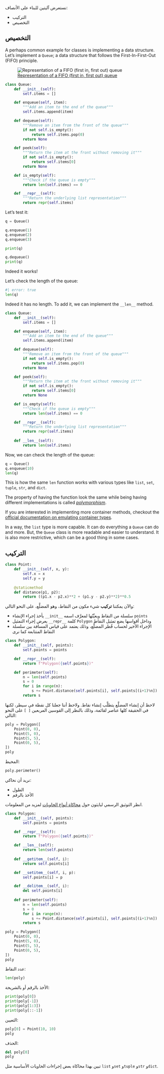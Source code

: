 
نستعرض آليتين للبناء على الأنصاف:

- التركيب
- التخصيص

## التخصيص

A perhaps common example for classes is implementing a data structure. Let's implement a `Queue`; a data structure that follows the First-In-First-Out (FIFO) principle.

![[Representation of a FIFO (first in, first out) queue](https://en.wikipedia.org/wiki/Queue_(abstract_data_type))
](https://upload.wikimedia.org/wikipedia/commons/thumb/5/52/Data_Queue.svg/330px-Data_Queue.svg.png)

```python
class Queue:
    def __init__(self):
        self.items = []

    def enqueue(self, item):
        """Add an item to the end of the queue"""
        self.items.append(item)

    def dequeue(self):
        """Remove an item from the front of the queue"""
        if not self.is_empty():
            return self.items.pop(0)
        return None

    def peek(self):
        """Return the item at the front without removing it"""
        if not self.is_empty():
            return self.items[0]
        return None

    def is_empty(self):
        """Check if the queue is empty"""
        return len(self.items) == 0

    def __repr__(self):
        """Return the underlying list representation"""
        return repr(self.items)
```

Let's test it:

```python

q = Queue()

q.enqueue(1)
q.enqueue(2)
q.enqueue(3)

print(q)
```

```python

q.dequeue()
print(q)
```

Indeed it works!

Let's check the length of the queue:

```python
#| error: true
len(q)
```

Indeed it has no length. To add it, we can implement the `__len__` method.

```python
class Queue:
    def __init__(self):
        self.items = []

    def enqueue(self, item):
        """Add an item to the end of the queue"""
        self.items.append(item)

    def dequeue(self):
        """Remove an item from the front of the queue"""
        if not self.is_empty():
            return self.items.pop(0)
        return None

    def peek(self):
        """Return the item at the front without removing it"""
        if not self.is_empty():
            return self.items[0]
        return None

    def is_empty(self):
        """Check if the queue is empty"""
        return len(self.items) == 0

    def __repr__(self):
        """Return the underlying list representation"""
        return repr(self.items)
    
    def __len__(self):
        return len(self.items)
```

Now, we can check the length of the queue:

```python
q = Queue()
q.enqueue(10)
len(q)
```

This is how the same `len` function works with various types like `list`, `set`, `tuple`, `str`, and `dict`. 

The property of having the function look the same while being having different implementations is called [*polymorphism*](https://en.wikipedia.org/wiki/Polymorphism_(computer_science)).

If you are interested in implementing more container methods, checkout the [official documentation on emulating container types](https://docs.python.org/3/reference/datamodel.html#emulating-container-types).

In a way, the `list` type is more capable. It can do everything a `Queue` can do and more. But, the `Queue` class is more readable and easier to understand. It is also more restrictive, which can be a good thing in some cases.

## التركيب

```python
class Point:
    def __init__(self, x, y):
        self.x = x
        self.y = y
    
    @staticmethod
    def distance(p1, p2):
        return ((p1.x - p2.x)**2 + (p1.y - p2.y)**2)**0.5
```

والآن يمكننا **تركيب** شيء مكون من النقاط، وهو المضلَّع، على النحو التالي:

- يأخذ إجراء الإنشاء `__init__` سلسلة من النقاط ويعيِّنُها لمعرَّف اسمه `points`
- يعرض إجراء التمثيل `__repr__` كلمة `Polygon` وداخل أقواسها يضع تمثيل النقاط
- الإجراء الأخير لحساب قُطر المضلَّع، وذلك يعتمد على قياس المسافة بين سلسلة النقاط المتتابعة كما نرى


```python
class Polygon:
    def __init__(self, points):
        self.points = points

    def __repr__(self):
        return f"Polygon({self.points})"

    def perimeter(self):
        n = len(self.points)
        s = 0
        for i in range(n):
            s += Point.distance(self.points[i], self.points[(i+1)%n])
        return s
```

لاحظ أن إنشاء المضلَّع يتطلَّب إنشاء نقاط. ولاحظ أننا جعلنا كل نقطة في سيطر، لكنها في الحقيقة كلها عناصر لقائمة، وذلك بالنظر إلى القوسين المربعين `[ ]` على النحو التالي:


```python
poly = Polygon([
    Point(0, 0),
    Point(5, 0),
    Point(5, 5),
    Point(0, 5),
])
poly
```

المحيط:

```python
poly.perimeter()
```

نريد أن نحاكي:

- الطول
- الأخذ بالرقم

انظر التوثيق الرسمي لبايثون حول [محاكاة أنواع الحاويات](https://docs.python.org/3/reference/datamodel.html#emulating-container-types) لمزيد من المعلومات.

```python
class Polygon:
    def __init__(self, points):
        self.points = points

    def __repr__(self):
        return f"Polygon({self.points})"

    def __len__(self):
        return len(self.points)
    
    def __getitem__(self, i):
        return self.points[i]

    def __setitem__(self, i, p):
        self.points[i] = p

    def __delitem__(self, i):
        del self.points[i]
    
    def perimeter(self):
        n = len(self.points)
        s = 0
        for i in range(n):
            s += Point.distance(self.points[i], self.points[(i+1)%n])
        return s
```

```python
poly = Polygon([
    Point(0, 0),
    Point(5, 0),
    Point(5, 5),
    Point(0, 5),
])
poly
```

عدد النقاط:

```python
len(poly)
```

الأخذ بالرقم أو بالشريحة:

```python
print(poly[0])
print(poly[-1])
print(poly[1:3])
print(poly[::-1])
```

التعيين:

```python
poly[0] = Point(10, 10)
poly
```

الحذف:

```python
del poly[0]
poly
```

تبين بهذا محاكاة بعض إجراءات الحاويات الأساسية مثل `list` و`set` و`tuple` و`str` و`dict`.


